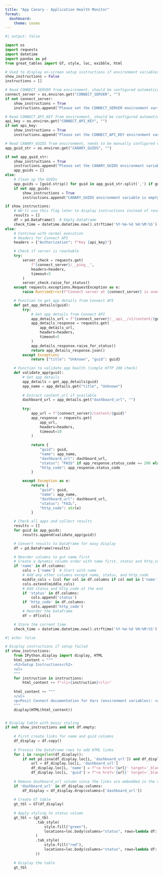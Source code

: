 ```yaml
---
title: "App Canary - Application Health Monitor"
format: 
  dashboard:
    theme: cosmo
---
```


```python
#| output: false

import os
import requests
import datetime
import pandas as pd
from great_tables import GT, style, loc, exibble, html

# Used to display on-screen setup instructions if environment variables are missing
show_instructions = False
instructions = []

# Read CONNECT_SERVER from environment, should be configured automatically when run on Connect
connect_server = os.environ.get("CONNECT_SERVER", "")
if not connect_server:
    show_instructions = True
    instructions.append("Please set the CONNECT_SERVER environment variable.")

# Read CONNECT_API_KEY from environment, should be configured automatically when run on Connect
api_key = os.environ.get("CONNECT_API_KEY", "")
if not api_key:
    show_instructions = True
    instructions.append("Please set the CONNECT_API_KEY environment variable.")

# Read CANARY_GUIDS from environment, needs to be manually configured on Connect
app_guid_str = os.environ.get("CANARY_GUIDS", "")

if not app_guid_str:
    show_instructions = True
    instructions.append("Please set the CANARY_GUIDS environment variable. It should be a comma separated list of GUID you wish to monitor.")
    app_guids = []
else:
    # Clean up the GUIDs
    app_guids = [guid.strip() for guid in app_guid_str.split(',') if guid.strip()]
    if not app_guids:
        show_instructions = True
        instructions.append("CANARY_GUIDS environment variable is empty or contains only whitespace. It should be a comma separated list of GUID you wish to monitor. Raw CANARY_GUIDS value: '{app_guid_str}'")

if show_instructions:
    # We'll use this flag later to display instructions instead of results
    results = []
    df = pd.DataFrame()  # Empty DataFrame
    check_time = datetime.datetime.now().strftime('%Y-%m-%d %H:%M:%S')
else:
    # Continue with normal execution
    # Headers for Connect API
    headers = {"Authorization": f"Key {api_key}"}

    # Check if server is reachable
    try:
        server_check = requests.get(
            f"{connect_server}/__ping__", 
            headers=headers, 
            timeout=5
        )
        server_check.raise_for_status()
    except requests.exceptions.RequestException as e:
        raise RuntimeError(f"Connect server at {connect_server} is unavailable: {str(e)}")

    # Function to get app details from Connect API
    def get_app_details(guid):
        try:
            # Get app details from Connect API
            app_details_url = f"{connect_server}/__api__/v1/content/{guid}"
            app_details_response = requests.get(
                app_details_url,
                headers=headers,
                timeout=5
            )
            app_details_response.raise_for_status()
            return app_details_response.json()
        except Exception:
            return {"title": "Unknown", "guid": guid}

    # Function to validate app health (simple HTTP 200 check)
    def validate_app(guid):
        # Get app details
        app_details = get_app_details(guid)
        app_name = app_details.get("title", "Unknown")
        
        # Extract content_url if available
        dashboard_url = app_details.get("dashboard_url", "")
        
        try:
            app_url = f"{connect_server}/content/{guid}"
            app_response = requests.get(
                app_url, 
                headers=headers,
                timeout=10
            )
            
            return {
                "guid": guid,
                "name": app_name,
                "dashboard_url": dashboard_url,
                "status": "PASS" if app_response.status_code == 200 else "FAIL",
                "http_code": app_response.status_code
            }

        except Exception as e:
            return {
                "guid": guid,
                "name": app_name,
                "dashboard_url": dashboard_url,
                "status": "FAIL",
                "http_code": str(e)
            }

    # Check all apps and collect results
    results = []
    for guid in app_guids:
        results.append(validate_app(guid))

    # Convert results to DataFrame for easy display
    df = pd.DataFrame(results)

    # Reorder columns to put name first
    # Create a dynamic column order with name first, status and http_code last
    if 'name' in df.columns:
        cols = ['name']  # Start with name
        # Add any other columns except name, status, and http_code
        middle_cols = [col for col in df.columns if col not in ['name', 'status', 'http_code']]
        cols.extend(middle_cols)
        # Add status and http_code at the end
        if 'status' in df.columns:
            cols.append('status')
        if 'http_code' in df.columns:
            cols.append('http_code')
        # Reorder the DataFrame
        df = df[cols]

    # Store the current time
    check_time = datetime.datetime.now().strftime('%Y-%m-%d %H:%M:%S')
```

::: {.card .table-card}
```python
#| echo: false

# Display instructions if setup failed
if show_instructions:
    from IPython.display import display, HTML
    html_content = """
    <h2>Setup Instructions</h2>
    <ul>
    """
    for instruction in instructions:
        html_content += f"<li>{instruction}</li>"
    
    html_content += """
    </ul>
    <p>Posit Connect documentation for Vars (environment variables): <a href="https://docs.posit.co/connect/user/content-settings/#content-vars" target="_blank">https://docs.posit.co/connect/user/content-settings/#content-vars</a></p>
    """
    display(HTML(html_content))


# Display table with basic styling
if not show_instructions and not df.empty:
    
    # First create links for name and guid columns
    df_display = df.copy()
    
    # Process the DataFrame rows to add HTML links
    for i in range(len(df_display)):
        if not pd.isna(df_display.loc[i, 'dashboard_url']) and df_display.loc[i, 'dashboard_url']:
            url = df_display.loc[i, 'dashboard_url']
            df_display.loc[i, 'name'] = f"<a href='{url}' target='_blank'>{df_display.loc[i, 'name']}</a>"
            df_display.loc[i, 'guid'] = f"<a href='{url}' target='_blank'>{df_display.loc[i, 'guid']}</a>"
    
    # Remove dashboard_url column since the links are embedded in the other columns
    if 'dashboard_url' in df_display.columns:
        df_display = df_display.drop(columns=['dashboard_url'])
    
    # Create GT table
    gt_tbl = GT(df_display)
    
    # Apply styling to status column
    gt_tbl = (gt_tbl
              .tab_style(
                  style.fill("green"),
                  locations=loc.body(columns="status", rows=lambda df: df["status"] == "PASS")
              )
              .tab_style(
                  style.fill("red"),
                  locations=loc.body(columns="status", rows=lambda df: df["status"] == "FAIL")
              ))
    
    # Display the table
    gt_tbl
```
:::
